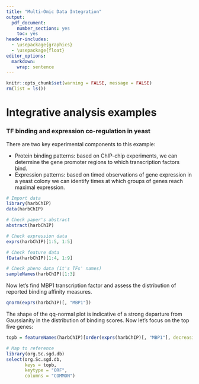 ```yaml
---
title: "Multi-Omic Data Integration"
output: 
  pdf_document: 
    number_sections: yes
    toc: yes
header-includes: 
  - \usepackage{graphics}
  - \usepackage{float}
editor_options: 
  markdown: 
    wrap: sentence
---
```


```r
knitr::opts_chunk$set(warning = FALSE, message = FALSE)
rm(list = ls())
```

\newpage

# Integrative analysis examples
### TF binding and expression co-regulation in yeast
There are two key experimental components to this example:

* Protein binding patterns: based on ChIP-chip experiments, we can determine the gene promoter regions to which transcription factors bind.
* Expression patterns: based on timed observations of gene expression in a yeast colony we can identify times at which groups of genes reach maximal expression.

```r
# Import data
library(harbChIP)
data(harbChIP)

# Check paper's abstract
abstract(harbChIP)

# Check expression data
exprs(harbChIP)[1:5, 1:5]

# Check feature data
fData(harbChIP)[1:4, 1:9]

# Check pheno data (it's TFs' names)
sampleNames(harbChIP)[1:3]
```

Now let’s find MBP1 transcription factor and assess the distribution of reported binding affinity measures.

```r
qnorm(exprs(harbChIP)[, "MBP1"])
```

The shape of the qq-normal plot is indicative of a strong departure from Gaussianity in the distribution of binding scores. Now let's focus on the top five genes:
```r
topb = featureNames(harbChIP)[order(exprs(harbChIP)[, "MBP1"], decreasing = TRUE)[1:5]]

# Map to reference
library(org.Sc.sgd.db)
select(org.Sc.sgd.db,
       keys = topb,
       keytype = "ORF",
       columns = "COMMON")
```


